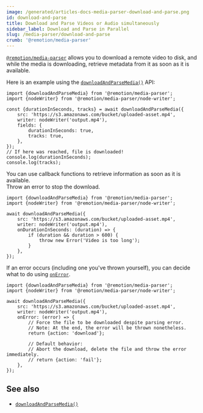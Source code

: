 ```yaml
---
image: /generated/articles-docs-media-parser-download-and-parse.png
id: download-and-parse
title: Download and Parse Videos or Audio simultaneously
sidebar_label: Download and Parse in Parallel
slug: /media-parser/download-and-parse
crumb: '@remotion/media-parser'
---
```


[`@remotion/media-parser`](/docs/media-parser) allows you to download a remote video to disk, and while the media is downloading, retrieve metadata from it as soon as it is available.

Here is an example using the [`downloadAndParseMedia()`](/docs/media-parser/download-and-parse-media) API:

```tsx twoslash title="Download a file and get metadata"
import {downloadAndParseMedia} from '@remotion/media-parser';
import {nodeWriter} from '@remotion/media-parser/node-writer';

const {durationInSeconds, tracks} = await downloadAndParseMedia({
	src: 'https://s3.amazonaws.com/bucket/uploaded-asset.mp4',
	writer: nodeWriter('output.mp4'),
	fields: {
		durationInSeconds: true,
		tracks: true,
	},
});
// If here was reached, file is downloaded!
console.log(durationInSeconds);
console.log(tracks);
```

You can use callback functions to retrieve information as soon as it is available.  
Throw an error to stop the download.

```tsx twoslash title="Stop the download if the video is too long"
import {downloadAndParseMedia} from '@remotion/media-parser';
import {nodeWriter} from '@remotion/media-parser/node-writer';

await downloadAndParseMedia({
	src: 'https://s3.amazonaws.com/bucket/uploaded-asset.mp4',
	writer: nodeWriter('output.mp4'),
	onDurationInSeconds: (duration) => {
		if (duration && duration > 600) {
			throw new Error('Video is too long');
		}
	},
});
```

If an error occurs (including one you've thrown yourself), you can decide what to do using [`onError`](/docs/media-parser/download-and-parse-media#onerror).

```tsx twoslash title="Continue download despite error"
import {downloadAndParseMedia} from '@remotion/media-parser';
import {nodeWriter} from '@remotion/media-parser/node-writer';

await downloadAndParseMedia({
	src: 'https://s3.amazonaws.com/bucket/uploaded-asset.mp4',
	writer: nodeWriter('output.mp4'),
	onError: (error) => {
		// Force the file to be downloaded despite parsing error.
		// Note: At the end, the error will be thrown nonetheless.
		return {action: 'download'};

		// Default behavior:
		// Abort the download, delete the file and throw the error immediately.
		// return {action: 'fail'};
	},
});
```

## See also

- [`downloadAndParseMedia()`](/docs/media-parser/download-and-parse-media)
